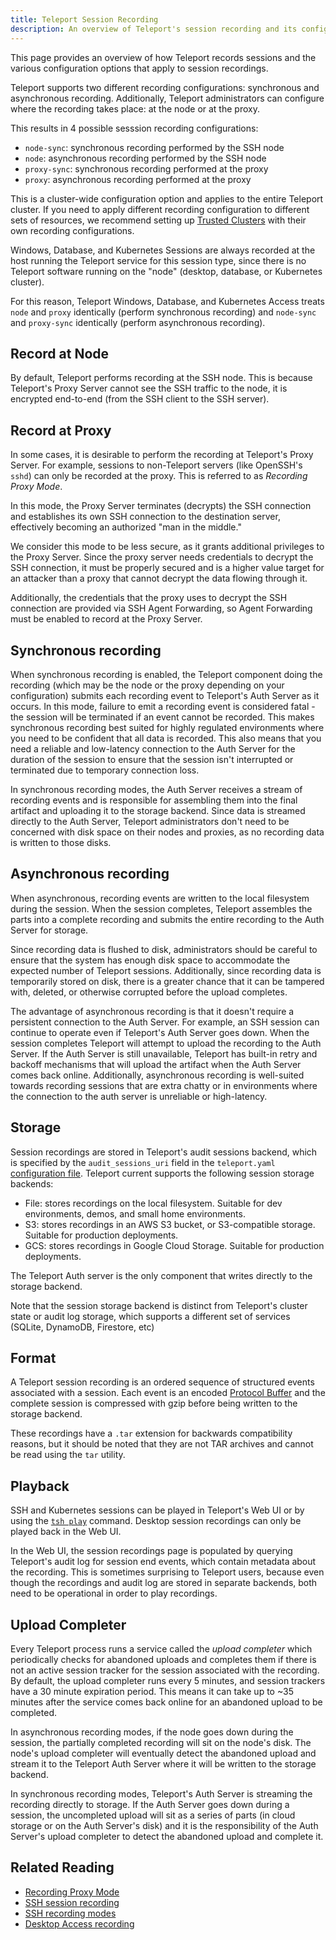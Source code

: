 ```yaml
---
title: Teleport Session Recording
description: An overview of Teleport's session recording and its configuration
---
```


This page provides an overview of how Teleport records sessions and the various
configuration options that apply to session recordings.

Teleport supports two different recording configurations: synchronous and
asynchronous recording. Additionally, Teleport administrators can configure
where the recording takes place: at the node or at the proxy.

This results in 4 possible sesssion recording configurations:

- `node-sync`: synchronous recording performed by the SSH node
- `node`: asynchronous recording performed by the SSH node
- `proxy-sync`: synchronous recording performed at the proxy
- `proxy`: asynchronous recording performed at the proxy

This is a cluster-wide configuration option and applies to the entire
Teleport cluster. If you need to apply different recording configuration to
different sets of resources, we recommend setting up [Trusted Clusters](/docs/management/admin/trustedclusters/)
with their own recording configurations.

<Admonition type="note">
Windows, Database, and Kubernetes Sessions are always recorded at the host running
the Teleport service for this session type, since there is no Teleport software
running on the "node" (desktop, database, or Kubernetes cluster).

For this reason, Teleport Windows, Database, and Kubernetes Access treats `node`
and `proxy` identically (perform synchronous recording) and `node-sync` and
`proxy-sync` identically (perform asynchronous recording).
</Admonition>

## Record at Node

By default, Teleport performs recording at the SSH node. This is because Teleport's
Proxy Server cannot see the SSH traffic to the node, it is encrypted end-to-end
(from the SSH client to the SSH server).

## Record at Proxy

In some cases, it is desirable to perform the recording at Teleport's Proxy Server.
For example, sessions to non-Teleport servers (like OpenSSH's `sshd`) can only be
recorded at the proxy. This is referred to as *Recording Proxy Mode*.

In this mode, the Proxy Server terminates (decrypts) the SSH connection and establishes
its own SSH connection to the destination server, effectively becoming an authorized
"man in the middle."

We consider this mode to be less secure, as it grants additional privileges to the
Proxy Server. Since the proxy server needs credentials to decrypt the SSH connection,
it must be properly secured and is a higher value target for an attacker than a proxy
that cannot decrypt the data flowing through it.

Additionally, the credentials that the proxy uses to decrypt the SSH connection are
provided via SSH Agent Forwarding, so Agent Forwarding must be enabled to record at
the Proxy Server.

## Synchronous recording

When synchronous recording is enabled, the Teleport component doing the recording
(which may be the node or the proxy depending on your configuration) submits each
recording event to Teleport's Auth Server as it occurs. In this mode, failure to
emit a recording event is considered fatal - the session will be terminated if an
event cannot be recorded. This makes synchronous recording best suited for highly
regulated environments where you need to be confident that all data is recorded.
This also means that you need a reliable and low-latency connection to the Auth
Server for the duration of the session to ensure that the session isn't interrupted
or terminated due to temporary connection loss.

In synchronous recording modes, the Auth Server receives a stream of recording
events and is responsible for assembling them into the final artifact and uploading
it to the storage backend. Since data is streamed directly to the Auth Server,
Teleport administrators don't need to be concerned with disk space on their nodes
and proxies, as no recording data is written to those disks.

## Asynchronous recording

When asynchronous, recording events are written to the local filesystem
during the session. When the session completes, Teleport assembles the parts into a
complete recording and submits the entire recording to the Auth Server for storage.

Since recording data is flushed to disk, administrators should be careful to ensure
that the system has enough disk space to accommodate the expected number of Teleport
sessions. Additionally, since recording data is temporarily stored on disk, there
is a greater chance that it can be tampered with, deleted, or otherwise corrupted
before the upload completes.

The advantage of asynchronous recording is that it doesn't require a persistent
connection to the Auth Server. For example, an SSH session can continue to operate
even if Teleport's Auth Server goes down. When the session completes Teleport will
attempt to upload the recording to the Auth Server. If the Auth Server is still
unavailable, Teleport has built-in retry and backoff mechanisms that will upload
the artifact when the Auth Server comes back online. Additionally, asynchronous
recording is well-suited towards recording sessions that are extra chatty or in
environments where the connection to the auth server is unreliable or high-latency.

## Storage

Session recordings are stored in Teleport's audit sessions backend, which is
specified by the `audit_sessions_uri` field in the `teleport.yaml` [configuration file](config.mdx).
Teleport current supports the following session storage backends:

- File: stores recordings on the local filesystem. Suitable for dev environments, demos,
  and small home environments.
- S3: stores recordings in an AWS S3 bucket, or S3-compatible storage.
  Suitable for production deployments.
- GCS: stores recordings in Google Cloud Storage. Suitable for production deployments.

The Teleport Auth server is the only component that writes directly to the storage backend.

Note that the session storage backend is distinct from Teleport's cluster state or
audit log storage, which supports a different set of services (SQLite, DynamoDB, Firestore, etc)

## Format

A Teleport session recording is an ordered sequence of structured events associated
with a session. Each event is an encoded [Protocol Buffer](https://developers.google.com/protocol-buffers)
and the complete session is compressed with gzip before being written to the storage backend.

These recordings have a `.tar` extension for backwards compatibility reasons, but it
should be noted that they are not TAR archives and cannot be read using the `tar` utility.

## Playback

SSH and Kubernetes sessions can be played in Teleport's Web UI or by using
the [`tsh play`](cli.mdx#tsh-play) command. Desktop session recordings can only be played back
in the Web UI.

In the Web UI, the session recordings page is populated by querying Teleport's
audit log for session end events, which contain metadata about the recording.
This is sometimes surprising to Teleport users, because even though the recordings
and audit log are stored in separate backends, both need to be operational in
order to play recordings.

## Upload Completer

Every Teleport process runs a service called the *upload completer* which periodically
checks for abandoned uploads and completes them if there is not an active session tracker
for the session associated with the recording. By default, the upload completer runs
every 5 minutes, and session trackers have a 30 minute expiration period. This means it
can take up to ~35 minutes after the service comes back online for an abandoned upload
to be completed.

In asynchronous recording modes, if the node goes down during the session, the partially
completed recording will sit on the node's disk. The node's upload completer will eventually
detect the abandoned upload and stream it to the Teleport Auth Server where it will be
written to the storage backend.

In synchronous recording modes, Teleport's Auth Server is streaming the recording directly
to storage. If the Auth Server goes down during a session, the uncompleted upload will sit
as a series of parts (in cloud storage or on the Auth Server's disk) and it is the
responsibility of the Auth Server's upload completer to detect the abandoned upload and
complete it.

## Related Reading

- [Recording Proxy Mode](../server-access/guides/recording-proxy-mode.mdx)
- [SSH session recording](../architecture/nodes.mdx#ssh-session-recording)
- [SSH recording modes](./audit.mdx#modes)
- [Desktop Access recording](../desktop-access/reference/sessions.mdx)
